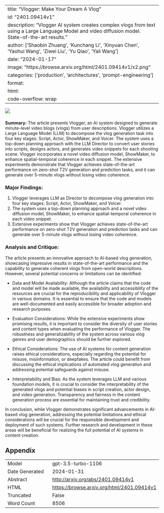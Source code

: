
---
title: "Vlogger: Make Your Dream A Vlog"
id: "2401.09414v1"
description: "Vlogger AI system creates complex vlogs from text using a Large Language Model and video diffusion model. State-of-the-art results."
author: ['Shaobin Zhuang', 'Kunchang Li', 'Xinyuan Chen', 'Yaohui Wang', 'Ziwei Liu', 'Yu Qiao', 'Yali Wang']
date: "2024-01-17"
image: "https://browse.arxiv.org/html/2401.09414v1/x2.png"
categories: ['production', 'architectures', 'prompt-engineering']
format:
  html:
    code-overflow: wrap
---

![](https://browse.arxiv.org/html/2401.09414v1/x2.png)

###
**Summary:**
The article presents Vlogger, an AI system designed to generate minute-level video blogs (vlogs) from user descriptions. Vlogger utilizes a Large Language Model (LLM) to decompose the vlog generation task into four key stages: Script, Actor, ShowMaker, and Voicer. The system uses a top-down planning approach with the LLM Director to convert user stories into scripts, designs actors, and generates video snippets for each shooting scene. Vlogger incorporates a novel video diffusion model, ShowMaker, to enhance spatial-temporal coherence in each snippet. The extensive experiments demonstrate that Vlogger achieves state-of-the-art performance on zero-shot T2V generation and prediction tasks, and it can generate over 5-minute vlogs without losing video coherence.

### Major Findings:
1. Vlogger leverages LLM as Director to decompose vlog generation into four key stages: Script, Actor, ShowMaker, and Voicer.
2. The system uses a top-down planning approach and a novel video diffusion model, ShowMaker, to enhance spatial-temporal coherence in each video snippet.
3. Extensive experiments show that Vlogger achieves state-of-the-art performance on zero-shot T2V generation and prediction tasks and can generate over 5-minute vlogs without losing video coherence.

### Analysis and Critique:
The article presents an innovative approach to AI-based vlog generation, showcasing impressive results in state-of-the-art performance and the capability to generate coherent vlogs from open-world descriptions. However, several potential concerns or limitations can be identified:

- Data and Model Availability: Although the article claims that the code and model will be made available, the availability and accessibility of the resources are crucial for the reproducibility and applicability of Vlogger in various domains. It is essential to ensure that the code and models are well-documented and easily accessible for broader adoption and research purposes.

- Evaluation Considerations: While the extensive experiments show promising results, it is important to consider the diversity of user stories and content types when evaluating the performance of Vlogger. The robustness and generalizability of the system across various vlog genres and user demographics should be further explored.

- Ethical Considerations: The use of AI systems for content generation raises ethical considerations, especially regarding the potential for misuse, misinformation, or deepfakes. The article could benefit from discussing the ethical implications of automated vlog generation and addressing potential safeguards against misuse.

- Interpretability and Bias: As the system leverages LLM and various foundation models, it is crucial to consider the interpretability of the generated vlogs and potential biases in script creation, actor design, and video generation. Transparency and fairness in the content generation process are essential for maintaining trust and credibility.

In conclusion, while Vlogger demonstrates significant advancements in AI-based vlog generation, addressing the potential limitations and ethical considerations will be crucial for the responsible development and deployment of such systems. Further research and development in these areas will be beneficial for realizing the full potential of AI systems in content creation.

## Appendix

|          |          |
|----------|----------|
| Model     | gpt-3.5-turbo-1106       |
| Date Generated     | 2024-01-31       |
| Abstract | [http://arxiv.org/abs/2401.09414v1](http://arxiv.org/abs/2401.09414v1)        |
| HTML     | [https://browse.arxiv.org/html/2401.09414v1](https://browse.arxiv.org/html/2401.09414v1)       |
| Truncated       | False       |
| Word Count       | 8506       |